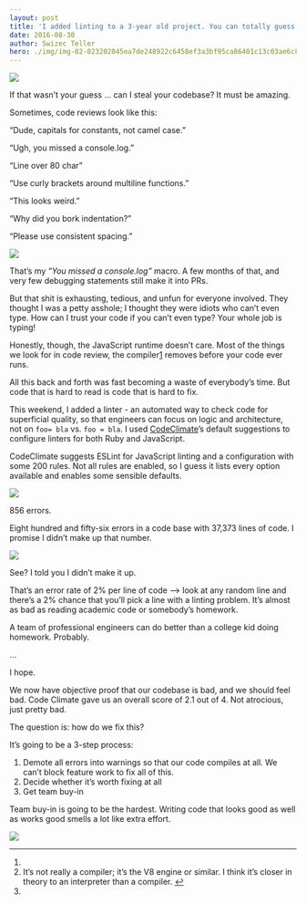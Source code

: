 ```yaml
---
layout: post
title: 'I added linting to a 3-year old project. You can totally guess what happened next.'
date: 2016-08-30
author: Swizec Teller
hero: ./img/img-02-023202045ea7de248922c6458ef3a3bf95ca86401c13c03ae6c800c6a0fcc89a.jpg
---
```

![](./img/img-02-023202045ea7de248922c6458ef3a3bf95ca86401c13c03ae6c800c6a0fcc89a.jpg)



If that wasn’t your guess … can I steal your codebase? It must be amazing.



Sometimes, code reviews look like this:



“Dude, capitals for constants, not camel case.”



“Ugh, you missed a console.log.”



“Line over 80 char”



“Use curly brackets around multiline functions.”



“This looks weird.”



“Why did you bork indentation?”



“Please use consistent spacing.”



![](./img/cQ9VQDs.gif)



That’s my _“You missed a console.log”_ macro. A few months of that, and very few debugging statements still make it into PRs.



But that shit is exhausting, tedious, and unfun for everyone involved. They thought I was a petty asshole; I thought they were idiots who can’t even type. How can I trust your code if you can’t even type? Your whole job is typing!



Honestly, though, the JavaScript runtime doesn’t care. Most of the things we look for in code review, the compiler[1](#fn1-20407 "see footnote") removes before your code ever runs.



All this back and forth was fast becoming a waste of everybody’s time. But code that is hard to read is code that is hard to fix.



This weekend, I added a linter - an automated way to check code for superficial quality, so that engineers can focus on logic and architecture, not on `foo= bla` vs. `foo = bla`. I used [CodeClimate](https://codeclimate.com)’s default suggestions to configure linters for both Ruby and JavaScript.



CodeClimate suggests ESLint for JavaScript linting and a configuration with some 200 rules. Not all rules are enabled, so I guess it lists every option available and enables some sensible defaults.



![](./img/kHvfutc.gif)



856 errors.



Eight hundred and fifty-six errors in a code base with 37,373 lines of code. I promise I didn’t make up that number.



![](./img/k18FN32.png)



See? I told you I didn’t make it up.



That’s an error rate of 2% per line of code —> look at any random line and there’s a 2% chance that you’ll pick a line with a linting problem. It’s almost as bad as reading academic code or somebody’s homework.



A team of professional engineers can do better than a college kid doing homework. Probably.



…



I hope.



We now have objective proof that our codebase is bad, and we should feel bad. Code Climate gave us an overall score of 2.1 out of 4. Not atrocious, just pretty bad.



The question is: how do we fix this?



It’s going to be a 3-step process:



1. Demote all errors into warnings so that our code compiles at all. We can’t block feature work to fix all of this.
2. Decide whether it’s worth fixing at all
3. Get team buy-in



Team buy-in is going to be the hardest. Writing code that looks good as well as works good smells a lot like extra effort.



![](./img/comics-not_enough_work.png)



* * *

1.
2. It’s not really a compiler; it’s the V8 engine or similar. I think it’s closer in theory to an interpreter than a compiler. [↩︎](#fnr1-20407 "return to article")
3.